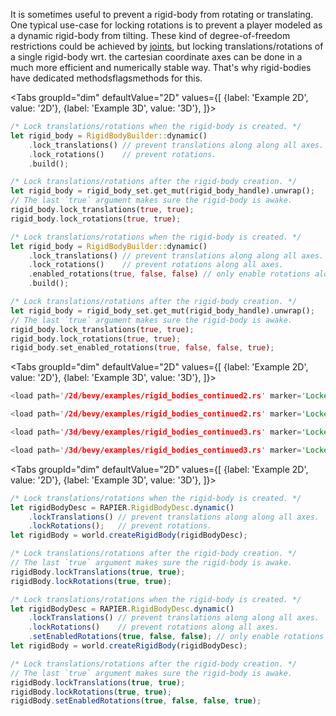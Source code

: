 
It is sometimes useful to prevent a rigid-body from rotating or translating. One typical use-case for locking rotations
is to prevent a player modeled as a dynamic rigid-body from tilting. These kind of degree-of-freedom restrictions could
be achieved by [joints](#joints), but locking translations/rotations of a single rigid-body wrt. the cartesian coordinate
axes can be done  in a much more efficient and numerically stable way. That's why rigid-bodies have
dedicated <rapier>methods</rapier><bevy>flags</bevy><js>methods</js> for this.

<rapier>

<Tabs
groupId="dim"
defaultValue="2D"
values={[
{label: 'Example 2D', value: '2D'},
{label: 'Example 3D', value: '3D'},
]}>
<TabItem value="2D">

```rust
/* Lock translations/rotations when the rigid-body is created. */
let rigid_body = RigidBodyBuilder::dynamic()
    .lock_translations() // prevent translations along along all axes.
    .lock_rotations()    // prevent rotations.
    .build();
```

```rust
/* Lock translations/rotations after the rigid-body creation. */
let rigid_body = rigid_body_set.get_mut(rigid_body_handle).unwrap();
// The last `true` argument makes sure the rigid-body is awake.
rigid_body.lock_translations(true, true);
rigid_body.lock_rotations(true, true);
```

  </TabItem>
  <TabItem value="3D">

```rust
/* Lock translations/rotations when the rigid-body is created. */
let rigid_body = RigidBodyBuilder::dynamic()
    .lock_translations() // prevent translations along along all axes.
    .lock_rotations()    // prevent rotations along all axes.
    .enabled_rotations(true, false, false) // only enable rotations along the X axis.
    .build();
```

```rust
/* Lock translations/rotations after the rigid-body creation. */
let rigid_body = rigid_body_set.get_mut(rigid_body_handle).unwrap();
// The last `true` argument makes sure the rigid-body is awake.
rigid_body.lock_translations(true, true);
rigid_body.lock_rotations(true, true);
rigid_body.set_enabled_rotations(true, false, false, true);
```

  </TabItem>
</Tabs>

</rapier>
<bevy>

<Tabs
groupId="dim"
defaultValue="2D"
values={[
{label: 'Example 2D', value: '2D'},
{label: 'Example 3D', value: '3D'},
]}>
<TabItem value="2D">

```rust
<load path='/2d/bevy/examples/rigid_bodies_continued2.rs' marker='LockedAxes1' />
```
```rust
<load path='/2d/bevy/examples/rigid_bodies_continued2.rs' marker='LockedAxes2' />
```

  </TabItem>
  <TabItem value="3D">

```rust
<load path='/3d/bevy/examples/rigid_bodies_continued3.rs' marker='LockedAxes1' />
```
```rust
<load path='/3d/bevy/examples/rigid_bodies_continued3.rs' marker='LockedAxes2' />
```

  </TabItem>
</Tabs>

</bevy>
<js>

<Tabs
groupId="dim"
defaultValue="2D"
values={[
{label: 'Example 2D', value: '2D'},
{label: 'Example 3D', value: '3D'},
]}>
<TabItem value="2D">

```js
/* Lock translations/rotations when the rigid-body is created. */
let rigidBodyDesc = RAPIER.RigidBodyDesc.dynamic()
    .lockTranslations() // prevent translations along along all axes.
    .lockRotations();   // prevent rotations.
let rigidBody = world.createRigidBody(rigidBodyDesc);
```

```js
/* Lock translations/rotations after the rigid-body creation. */
// The last `true` argument makes sure the rigid-body is awake.
rigidBody.lockTranslations(true, true);
rigidBody.lockRotations(true, true);
```

  </TabItem>
  <TabItem value="3D">

```js
/* Lock translations/rotations when the rigid-body is created. */
let rigidBodyDesc = RAPIER.RigidBodyDesc.dynamic()
    .lockTranslations() // prevent translations along along all axes.
    .lockRotations()    // prevent rotations along all axes.
    .setEnabledRotations(true, false, false); // only enable rotations along the X axis.
let rigidBody = world.createRigidBody(rigidBodyDesc);
```

```js
/* Lock translations/rotations after the rigid-body creation. */
// The last `true` argument makes sure the rigid-body is awake.
rigidBody.lockTranslations(true, true);
rigidBody.lockRotations(true, true);
rigidBody.setEnabledRotations(true, false, false, true);
```

  </TabItem>
</Tabs>

</js>